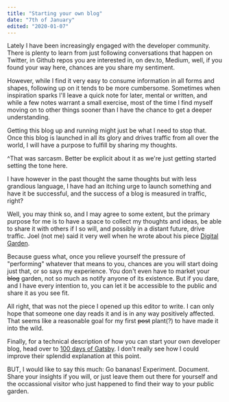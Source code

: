```yaml
---
title: "Starting your own blog"
date: "7th of January"
edited: "2020-01-07"
---
```


Lately I have been increasingly engaged with the developer community. There is plenty to learn from just following conversations that happen on Twitter, in Github repos you are interested in, on dev.to, Medium, well, if you found your way here, chances are you share my sentiment.

However, while I find it very easy to consume information in all forms and shapes, following up on it tends to be more cumbersome. Sometimes when inspiration sparks I'll leave a quick note for later, mental or written, and while a few notes warrant a small exercise, most of the time I find myself moving on to other things sooner than I have the chance to get a deeper understanding.

Getting this blog up and running might just be what I need to stop that. Once this blog is launched in all its glory and drives traffic from all over the world, I will have a purpose to fulfill by sharing my thoughts.

^That was sarcasm. Better be explicit about it as we're just getting started setting the tone here.

I have however in the past thought the same thoughts but with less grandious language, I have had an itching urge to launch something and have it be successful, and the success of a blog is measured in traffic, right?

Well, you may think so, and I may agree to some extent, but the primary purpose for me is to have a space to collect my thoughts and ideas, be able to share it with others if I so will, and possibly in a distant future, drive traffic. Joel (not me) said it very well when he wrote about his piece [Digital Garden](https://joelhooks.com/digital-garden).

Because guess what, once you relieve yourself the pressure of "performing" whatever that means to you, chances are you will start doing just that, or so says my experience. You don't even have to market your ~~blog~~ garden, not so much as notify anyone of its existence. But if you dare, and I have every intention to, you can let it be accessible to the public and share it as you see fit.

All right, that was not the piece I opened up this editor to write. I can only hope that someone one day reads it and is in any way positively affected. That seems like a reasonable goal for my first ~~post~~ plant(?) to have made it into the wild.

Finally, for a technical description of how you can start your own developer blog, head over to [100 days of Gatsby](https://www.gatsbyjs.org/blog/100days/start-blog/). I don't really see how I could improve their splendid explanation at this point.

BUT, I would like to say this much: Go bananas! Experiment. Document. Share your insights if you will, or just leave them out there for yourself and the occassional visitor who just happened to find their way to your public garden.
